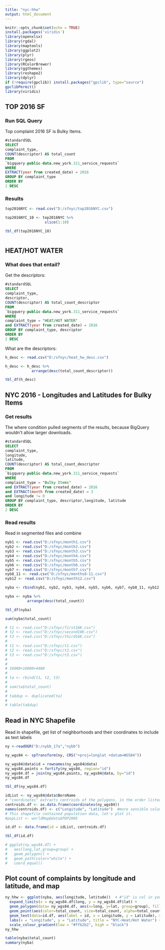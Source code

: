 ```yaml
---
title: "nyc-hhw"
output: html_document
---
```


```r
knitr::opts_chunk$set(echo = TRUE)
install.packages('viridis')
library(openxlsx)
library(rgdal)
library(maptools)
library(ggplot2)
library(plyr)
library(rgeos)
library(RColorBrewer)
library(ggthemes)
library(reshape2)
library(dplyr)
if (!require(gpclib)) install.packages("gpclib", type="source")
gpclibPermit()
library(viridis)
```

## TOP 2016 SF

### Run SQL Query

Top complaint 2016 SF is Bulky Items. 

```sql
#standardSQL
SELECT
complaint_type,
COUNT(descriptor) AS total_count
FROM
`bigquery-public-data.new_york.311_service_requests`
WHERE 
EXTRACT(year from created_date) = 2016
GROUP BY complaint_type
ORDER BY
2 DESC
```

### Results

```r

top2016NYC <- read.csv("D:/sfnyc/top2016NYC.csv")

top2016NYC_10 <- top2016NYC %>%
                  slice(1:10)

tbl_df(top2016NYC_10)



```

## HEAT/HOT WATER

### What does that entail? 

Get the descriptors:

```sql
#standardSQL
SELECT
complaint_type,
descriptor,
COUNT(descriptor) AS total_count_descriptor
FROM
`bigquery-public-data.new_york.311_service_requests`
WHERE 
complaint_type = "HEAT/HOT WATER"
and EXTRACT(year from created_date) = 2016
GROUP BY complaint_type, descriptor
ORDER BY
2 DESC

```

What are the descriptors:

```r

h_desc <- read.csv("D:/sfnyc/heat_hw_desc.csv")

h_desc <- h_desc %>%
            arrange(desc(total_count_descriptor))

tbl_df(h_desc)


```

## NYC 2016 - Longitudes and Latitudes for Bulky Items

### Get results
The where condition pulled segments of the results, because BigQuery wouldn't allow larger downloads.

```sql

#standardSQL
SELECT
complaint_type,
longitude, 
latitude,
COUNT(descriptor) AS total_count_descriptor
FROM
`bigquery-public-data.new_york.311_service_requests`
WHERE 
complaint_type = "Bulky Items"
and EXTRACT(year from created_date) = 2016
and EXTRACT(month from created_date) = 3
and longitude != 0
GROUP BY complaint_type, descriptor,longitude, latitude
ORDER BY
2 DESC


```


### Read results

Read in segmented files and combine
```r

nyb1 <- read.csv("D:/sfnyc/month1.csv")
nyb2 <- read.csv("D:/sfnyc/month2.csv")
nyb3 <- read.csv("D:/sfnyc/month3.csv")
nyb4 <- read.csv("D:/sfnyc/month4.csv")
nyb5 <- read.csv("D:/sfnyc/month5.csv")
nyb6 <- read.csv("D:/sfnyc/month6.csv")
nyb7 <- read.csv("D:/sfnyc/month7.csv")
nyb8_11 <- read.csv("D:/sfnyc/months8-11.csv")
nyb12 <- read.csv("D:/sfnyc/month12.csv")

nyba <- rbind(nyb1, nyb2, nyb3, nyb4, nyb5, nyb6, nyb7, nyb8_11, nyb12)

nyba <- nyba %>%
          arrange(desc(total_count))

tbl_df(nyba)

sum(nyba$total_count)

# t1 <- read.csv("D:/sfnyc/first16K.csv")
# t2 <- read.csv("D:/sfnyc/second16K.csv")
# t3 <- read.csv("D:/sfnyc/third16K.csv")
# 
# t1 <- read.csv("D:/sfnyc/t1.csv")
# t2 <- read.csv("D:/sfnyc/t2.csv")
# t3 <- read.csv("D:/sfnyc/t3.csv")
# 
# 
# 16000+16000+4488
# 
# ta <- rbind(t1, t2, t3)
# 
# sum(ta$total_count)
# 
# ta$dup <- duplicated(ta)
# 
# table(ta$dup)

```


## Read in NYC Shapefile

Read in shapefile, get list of neighborhoods and their coordinates to include as text labels

```r

ny <-readOGR("D:/nybb_17a","nybb")

ny_wgs84 <- spTransform(ny, CRS("+proj=longlat +datum=WGS84"))

ny_wgs84@data$id = rownames(ny_wgs84@data)
ny_wgs84.points = fortify(ny_wgs84, region="id")
ny_wgs84.df = join(ny_wgs84.points, ny_wgs84@data, by="id")
ny_wgs84.df

tbl_df(ny_wgs84.df)

idList <- ny_wgs84@data$BoroName
# "coordinates" extracts centroids of the polygons, in the order listed at worldMap@data
centroids.df <- as.data.frame(coordinates(ny_wgs84))
names(centroids.df) <- c("Longitude", "Latitude")  #more sensible column names
# This shapefile contained population data, let's plot it.
#popList <- worldMap@data$POP2005

id.df <- data.frame(id = idList, centroids.df)

tbl_df(id.df)

# ggplot(ny_wgs84.df) + 
#   aes(long,lat,group=group) + 
#   geom_polygon() +
#   geom_path(color="white") +  
#   coord_equal() 

```

## Plot count of complaints by longitude and latitude, and map

```r

ny_hhw <- ggplot(nyba, aes(longitude, latitude))  + #"id" is col in your df, not in the map object 
  expand_limits(x = ny_wgs84.df$long, y = ny_wgs84.df$lat) + 
  geom_polygon(data= ny_wgs84.df, aes(x=long, y=lat, group=group), fill="white", color="pink", size=0.15) +
  geom_point(aes(color=total_count, size=total_count, alpha=total_count) ) + 
  geom_text(data=id.df, aes(label = id, x = Longitude, y = Latitude), size=3) +
  labs(x = "Longitude", y = "Latitude", title = "NYC-Heat/Hot Water") + 
  scale_colour_gradient(low = "#ffb2b2", high = "black")
ny_hhw

table(nyba$total_count)
summary(nyba)




```

